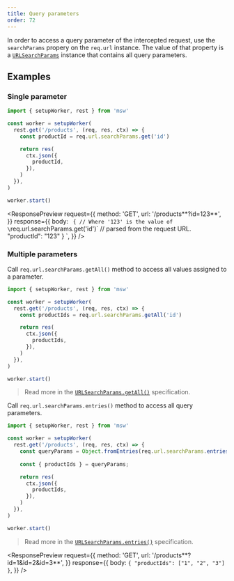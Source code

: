 ```yaml
---
title: Query parameters
order: 72
---
```


In order to access a query parameter of the intercepted request, use the `searchParams` propery on the `req.url` instance. The value of that property is a [`URLSearchParams`](https://developer.mozilla.org/en-US/docs/Web/API/URLSearchParams) instance that contains all query parameters.

## Examples

### Single parameter

```js showLineNumbers focusedLines=5
import { setupWorker, rest } from 'msw'

const worker = setupWorker(
  rest.get('/products', (req, res, ctx) => {
    const productId = req.url.searchParams.get('id')

    return res(
      ctx.json({
        productId,
      }),
    )
  }),
)

worker.start()
```

<ResponsePreview
  request={{
    method: 'GET',
    url: '/products**?id=123**',
  }}
  response={{
    body: `
{
  // Where '123' is the value of \`req.url.searchParams.get('id')\`
  // parsed from the request URL.
  "productId": "123"
}
    `,
  }}
/>

### Multiple parameters

Call `req.url.searchParams.getAll()` method to access all values assigned to a parameter.

```js showLineNumbers focusedLines=5
import { setupWorker, rest } from 'msw'

const worker = setupWorker(
  rest.get('/products', (req, res, ctx) => {
    const productIds = req.url.searchParams.getAll('id')

    return res(
      ctx.json({
        productIds,
      }),
    )
  }),
)

worker.start()
```

> Read more in the [`URLSearchParams.getAll()`](https://developer.mozilla.org/en-US/docs/Web/API/URLSearchParams/getAll) specification.

Call `req.url.searchParams.entries()` method to access all query parameters.

```js showLineNumbers focusedLines=5
import { setupWorker, rest } from 'msw'

const worker = setupWorker(
  rest.get('/products', (req, res, ctx) => {
    const queryParams = Object.fromEntries(req.url.searchParams.entries());
    
    const { productIds } = queryParams;

    return res(
      ctx.json({
        productIds,
      }),
    )
  }),
)

worker.start()
```
> Read more in the [`URLSearchParams.entries()`](https://developer.mozilla.org/en-US/docs/Web/API/URLSearchParams/entries) specification.

<ResponsePreview
  request={{
    method: 'GET',
    url: '/products**?id=1&id=2&id=3**',
  }}
  response={{
    body: `
{
  "productIds": ["1", "2", "3"]
}
    `,
  }}
/>
